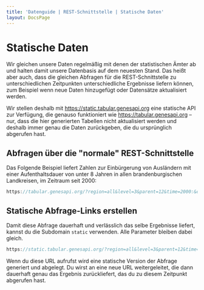 ```yaml
---
title: 'Datenguide | REST-Schnittstelle | Statische Daten'
layout: DocsPage
---
```


# Statische Daten

Wir gleichen unsere Daten regelmäßig mit denen der statistischen Ämter ab und halten damit unsere Datenbasis auf dem neuesten Stand. Das heißt aber auch, dass die gleichen Abfragen für die REST-Schnittstelle zu unterschiedlichen Zeitpunkten unterschiedliche Ergebnisse liefern können, zum Beispiel wenn neue Daten hinzugefügt oder Datensätze aktualisiert werden.

Wir stellen deshalb mit https://static.tabular.genesapi.org eine statische API zur Verfügung, die genauso funktioniert wie https://tabular.genesapi.org – nur, dass die hier generierten Tabellen nicht aktualisiert werden und deshalb immer genau die Daten zurückgeben, die du ursprünglich abgerufen hast.

## Abfragen über die "normale" REST-Schnittstelle

Das Folgende Beispiel liefert Zahlen zur Einbürgerung von Ausländern mit einer Aufenthaltsdauer von unter 8 Jahren in allen brandenburgischen Landkreisen, im Zeitraum seit 2000:

```js
https://tabular.genesapi.org/?region=all&level=3&parent=12&time=2000:&data=12511:BEV008(AUFDA1:AUFDA00B08)
```

## Statische Abfrage-Links erstellen

Damit diese Abfrage dauerhaft und verlässlich das selbe Ergebnisse liefert, kannst du die Subdomain `static` verwenden. Alle Parameter bleiben dabei gleich.

```js
https://static.tabular.genesapi.org/?region=all&level=3&parent=12&time=2000:&data=12511:BEV008(AUFDA1:AUFDA00B08)
```

Wenn du diese URL aufrufst wird eine statische Version der Abfrage generiert und abgelegt. Du wirst an eine neue URL weitergeleitet, die dann dauerhaft genau das Ergebnis zurückliefert, das du zu diesem Zeitpunkt abgerufen hast.
